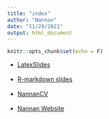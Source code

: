 ```yaml
---
title: "index"
author: "Nannan"
date: "11/29/2021"
output: html_document
---
```



```r
knitr::opts_chunk$set(echo = F)

```


- [LatexSlides](SlideLatex.pdf) <br />  
- [R-markdown slides](NannanWang-rMarkdown-Slides.html)<br />  
- [NannanCV](Nannan-Resume.pdf)<br />  
- [Nannan Website](https://stat850-unl.github.io/11-presentation-zgbjunl/)



